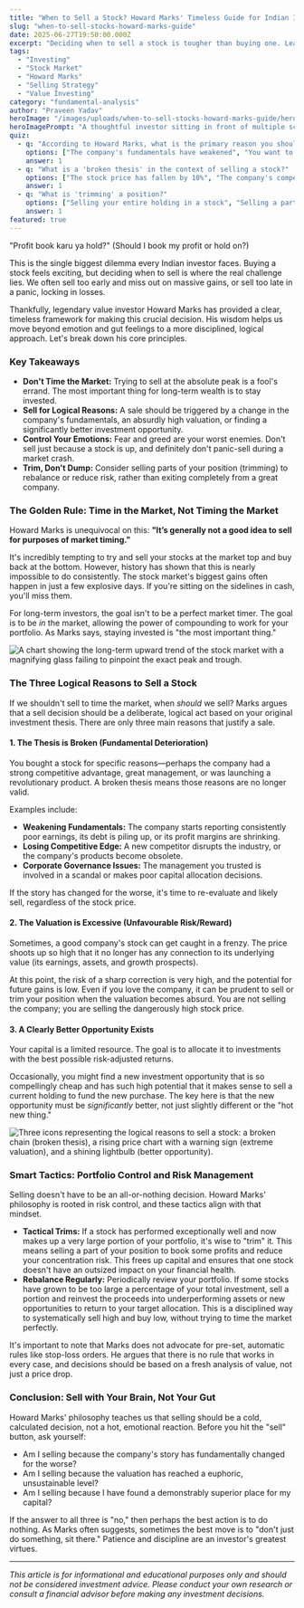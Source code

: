 ```yaml
---
title: "When to Sell a Stock? Howard Marks' Timeless Guide for Indian Investors"
slug: "when-to-sell-stocks-howard-marks-guide"
date: 2025-06-27T19:50:00.000Z
excerpt: "Deciding when to sell a stock is tougher than buying one. Learn from legendary investor Howard Marks how to make smart, logical selling decisions and avoid common emotional traps."
tags:
  - "Investing"
  - "Stock Market"
  - "Howard Marks"
  - "Selling Strategy"
  - "Value Investing"
category: "fundamental-analysis"
author: "Praveen Yadav"
heroImage: "/images/uploads/when-to-sell-stocks-howard-marks-guide/hero-image.jpg"
heroImagePrompt: "A thoughtful investor sitting in front of multiple screens showing stock charts, contemplating a selling decision, with a graphic overlay of a question mark."
quiz:
  - q: "According to Howard Marks, what is the primary reason you should NOT sell a stock?"
    options: ["The company's fundamentals have weakened", "You want to time the market peak", "The stock's valuation is extremely high"]
    answer: 1
  - q: "What is a 'broken thesis' in the context of selling a stock?"
    options: ["The stock price has fallen by 10%", "The company's competitive advantage or earnings power has fundamentally declined", "Your friend gave you a tip for a new stock"]
    answer: 1
  - q: "What is 'trimming' a position?"
    options: ["Selling your entire holding in a stock", "Selling a part of your holding to book partial profits or reduce risk", "Setting a stop-loss order"]
    answer: 1
featured: true
---
```


"Profit book karu ya hold?" (Should I book my profit or hold on?)

This is the single biggest dilemma every Indian investor faces. Buying a stock feels exciting, but deciding when to sell is where the real challenge lies. We often sell too early and miss out on massive gains, or sell too late in a panic, locking in losses.

Thankfully, legendary value investor Howard Marks has provided a clear, timeless framework for making this crucial decision. His wisdom helps us move beyond emotion and gut feelings to a more disciplined, logical approach. Let's break down his core principles.

### Key Takeaways

*   **Don't Time the Market:** Trying to sell at the absolute peak is a fool's errand. The most important thing for long-term wealth is to stay invested.
*   **Sell for Logical Reasons:** A sale should be triggered by a change in the company's fundamentals, an absurdly high valuation, or finding a significantly better investment opportunity.
*   **Control Your Emotions:** Fear and greed are your worst enemies. Don't sell just because a stock is up, and definitely don't panic-sell during a market crash.
*   **Trim, Don't Dump:** Consider selling parts of your position (trimming) to rebalance or reduce risk, rather than exiting completely from a great company.

### The Golden Rule: Time in the Market, Not Timing the Market

Howard Marks is unequivocal on this: **"It’s generally not a good idea to sell for purposes of market timing."**

It's incredibly tempting to try and sell your stocks at the market top and buy back at the bottom. However, history has shown that this is nearly impossible to do consistently. The stock market's biggest gains often happen in just a few explosive days. If you're sitting on the sidelines in cash, you'll miss them.

For long-term investors, the goal isn't to be a perfect market timer. The goal is to be *in* the market, allowing the power of compounding to work for your portfolio. As Marks says, staying invested is "the most important thing."

![A chart showing the long-term upward trend of the stock market with a magnifying glass failing to pinpoint the exact peak and trough.](/images/uploads/when-to-sell-stocks-howard-marks-guide/time-vs-timing.png)

### The Three Logical Reasons to Sell a Stock

If we shouldn't sell to time the market, when *should* we sell? Marks argues that a sell decision should be a deliberate, logical act based on your original investment thesis. There are only three main reasons that justify a sale.

#### 1. The Thesis is Broken (Fundamental Deterioration)

You bought a stock for specific reasons—perhaps the company had a strong competitive advantage, great management, or was launching a revolutionary product. A broken thesis means those reasons are no longer valid.

Examples include:
*   **Weakening Fundamentals:** The company starts reporting consistently poor earnings, its debt is piling up, or its profit margins are shrinking.
*   **Losing Competitive Edge:** A new competitor disrupts the industry, or the company's products become obsolete.
*   **Corporate Governance Issues:** The management you trusted is involved in a scandal or makes poor capital allocation decisions.

If the story has changed for the worse, it's time to re-evaluate and likely sell, regardless of the stock price.

#### 2. The Valuation is Excessive (Unfavourable Risk/Reward)

Sometimes, a good company's stock can get caught in a frenzy. The price shoots up so high that it no longer has any connection to its underlying value (its earnings, assets, and growth prospects).

At this point, the risk of a sharp correction is very high, and the potential for future gains is low. Even if you love the company, it can be prudent to sell or trim your position when the valuation becomes absurd. You are not selling the company; you are selling the dangerously high stock price.

#### 3. A Clearly Better Opportunity Exists

Your capital is a limited resource. The goal is to allocate it to investments with the best possible risk-adjusted returns.

Occasionally, you might find a new investment opportunity that is so compellingly cheap and has such high potential that it makes sense to sell a current holding to fund the new purchase. The key here is that the new opportunity must be *significantly* better, not just slightly different or the "hot new thing."

![Three icons representing the logical reasons to sell a stock: a broken chain (broken thesis), a rising price chart with a warning sign (extreme valuation), and a shining lightbulb (better opportunity).](/images/uploads/when-to-sell-stocks-howard-marks-guide/logical-sell-triggers.png)

### Smart Tactics: Portfolio Control and Risk Management

Selling doesn't have to be an all-or-nothing decision. Howard Marks' philosophy is rooted in risk control, and these tactics align with that mindset.

*   **Tactical Trims:** If a stock has performed exceptionally well and now makes up a very large portion of your portfolio, it's wise to "trim" it. This means selling a part of your position to book some profits and reduce your concentration risk. This frees up capital and ensures that one stock doesn't have an outsized impact on your financial health.
*   **Rebalance Regularly:** Periodically review your portfolio. If some stocks have grown to be too large a percentage of your total investment, sell a portion and reinvest the proceeds into underperforming assets or new opportunities to return to your target allocation. This is a disciplined way to systematically sell high and buy low, without trying to time the market perfectly.

It's important to note that Marks does not advocate for pre-set, automatic rules like stop-loss orders. He argues that there is no rule that works in every case, and decisions should be based on a fresh analysis of value, not just a price drop.

### Conclusion: Sell with Your Brain, Not Your Gut

Howard Marks' philosophy teaches us that selling should be a cold, calculated decision, not a hot, emotional reaction. Before you hit the "sell" button, ask yourself:

*   Am I selling because the company's story has fundamentally changed for the worse?
*   Am I selling because the valuation has reached a euphoric, unsustainable level?
*   Am I selling because I have found a demonstrably superior place for my capital?

If the answer to all three is "no," then perhaps the best action is to do nothing. As Marks often suggests, sometimes the best move is to "don't just do something, sit there." Patience and discipline are an investor's greatest virtues.

---
*This article is for informational and educational purposes only and should not be considered investment advice. Please conduct your own research or consult a financial advisor before making any investment decisions.*